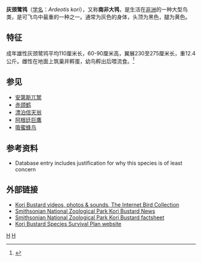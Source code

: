 {{Speciesbox 
| taxon = Ardeotis kori
| status = LC | status_system = IUCN3.1
| image = Ardeotis kori Etosha.JPG
| image_captiop =摄于纳米比亚
| authority = [[威廉·约翰·伯切尔|Burchell]], 1822
}}
'''灰颈鹭鸨'''（[[学名|学名]]：''Ardeotis kori''），又称'''南非大鸨'''，是生活在[[非洲|非洲]]的一种大型鸟类，是可飞鸟中最重的一种之一。通常为灰色的身体，头顶为黑色，腿为黄色。

==特征==
成年雄性灰颈鹭鸨平均110厘米长，60-90厘米高，翼展230至275厘米长，重12.4公斤。雌性在地面上筑巢并孵蛋，幼鸟孵出后喂流食。<ref>{{cite journal|title=A Description of Commonly Observed Behaviors for the Kori Bustard (Ardeotis Kori)| author=Lichtenberg, Elinor M.; Hallager, Sara|year=2007 | journal=Journal of Ethology| volume=26|issue=1|pages=17–34 |url=http://hdl.handle.net/10088/6028}}</ref>

==参见==
* [[安第斯兀鹫|安第斯兀鹫]]
* [[赤颈鹤|赤颈鹤]]
* [[漂泊信天翁|漂泊信天翁]]
* [[阿根廷巨鷹|阿根廷巨鷹]] 
* [[吸蜜蜂鸟|吸蜜蜂鸟]] 

==参考资料==
{{reflist}}
{{refbegin}}
* {{IUCN2006|assessors=BirdLife International|year=2004|id=48900|title=Ardeotis kori|downloaded=11 May 2006}} Database entry includes justification for why this species is of least concern
{{refend}}

==外部链接==
{{commons|Ardeotis kori}}
{{refbegin}}
* [http://ibc.lynxeds.com/species/kori-bustard-ardeotis-kori Kori Bustard videos, photos & sounds, The Internet Bird Collection] {{Wayback|url=http://ibc.lynxeds.com/species/kori-bustard-ardeotis-kori |date=20160513062625 }}
* [http://nationalzoo.si.edu/Animals/Birds/NewsEvents/kobu.cfm Smithsonian National Zoological Park Kori Bustard News] {{Wayback|url=http://nationalzoo.si.edu/Animals/Birds/NewsEvents/kobu.cfm |date=20060909021531 }}
* [http://nationalzoo.si.edu/Animals/Birds/Facts/FactSheets/fact-koribustard.cfm Smithsonian National Zoological Park Kori Bustard factsheet ] {{Wayback|url=http://nationalzoo.si.edu/Animals/Birds/Facts/FactSheets/fact-koribustard.cfm |date=20100206105337 }}
* [http://www.koribustardssp.org Kori Bustard Species Survival Plan website] {{Wayback|url=http://www.koribustardssp.org/ |date=20210422132610 }}
{{refend}}
{{Taxonbar}}

[[Category:1822年描述的动物|H]]
[[Category:鹭鸨属|H]]